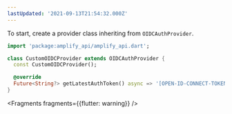 ```yaml
---
lastUpdated: '2021-09-13T21:54:32.000Z'
---
```

To start, create a provider class inheriting from `OIDCAuthProvider`.

```dart
import 'package:amplify_api/amplify_api.dart';

class CustomOIDCProvider extends OIDCAuthProvider {
  const CustomOIDCProvider();

  @override
  Future<String?> getLatestAuthToken() async => '[OPEN-ID-CONNECT-TOKEN]';
}
```


<Fragments fragments={{flutter: warning}} />
